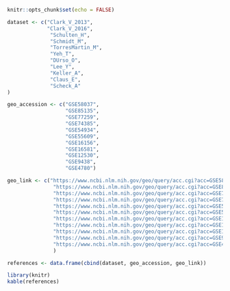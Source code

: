 

```r
knitr::opts_chunk$set(echo = FALSE)
```

```r
dataset <- c("Clark_V_2013",
             "Clark_V_2016",
              "Schulten_H",
              "Schmidt_M",
              "TorresMartin_M",
              "Yeh_T",
              "DUrso_O",
              "Lee_Y",
              "Keller_A",
              "Claus_E",
              "Scheck_A"
)
```

```r
geo_accession <- c("GSE58037",
                   "GSE85135",
                   "GSE77259",
                   "GSE74385",
                   "GSE54934",
                   "GSE55609",
                   "GSE16156",
                   "GSE16581",
                   "GSE12530",
                   "GSE9438",
                   "GSE4780")
```

```r
geo_link <- c("https://www.ncbi.nlm.nih.gov/geo/query/acc.cgi?acc=GSE58037",
               "https://www.ncbi.nlm.nih.gov/geo/query/acc.cgi?acc=GSE85135",
               "https://www.ncbi.nlm.nih.gov/geo/query/acc.cgi?acc=GSE77259",
               "https://www.ncbi.nlm.nih.gov/geo/query/acc.cgi?acc=GSE74385",
               "https://www.ncbi.nlm.nih.gov/geo/query/acc.cgi?acc=GSE54934",
               "https://www.ncbi.nlm.nih.gov/geo/query/acc.cgi?acc=GSE55609",
               "https://www.ncbi.nlm.nih.gov/geo/query/acc.cgi?acc=GSE16165",
               "https://www.ncbi.nlm.nih.gov/geo/query/acc.cgi?acc=GSE16581",
               "https://www.ncbi.nlm.nih.gov/geo/query/acc.cgi?acc=GSE12530",
               "https://www.ncbi.nlm.nih.gov/geo/query/acc.cgi?acc=GSE9438",
               "https://www.ncbi.nlm.nih.gov/geo/query/acc.cgi?acc=GSE4780"
               )
```

```r
references <- data.frame(cbind(dataset, geo_accession, geo_link))
```

```r
library(knitr)
kable(references)
```

